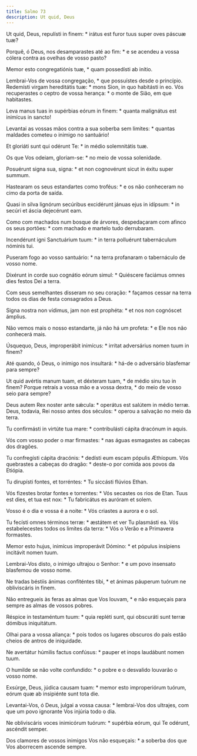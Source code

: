 ```yaml
---
title: Salmo 73
description: Ut quid, Deus
---
```


<div class="side-by-side not-content">

Ut quid, Deus, repulísti in finem: * irátus est furor tuus super oves páscuæ
    tuæ?

Porquê, ó Deus, nos desamparastes até ao fim: * e se acendeu a vossa cólera
    contra as ovelhas de vosso pasto?

Memor esto congregatiónis tuæ, * quam possedísti ab inítio.

Lembrai-Vos de vossa congregação, * que possuístes desde o princípio.
  Redemísti virgam hereditátis tuæ: * mons Sion, in quo habitásti in eo.
  Vós recuperastes o ceptro de vossa herança: * o monte de Sião, em que
    habitastes.

Leva manus tuas in supérbias eórum in finem: * quanta malignátus est
    inimícus in sancto!

Levantai as vossas mãos contra a sua soberba sem limites: * quantas maldades
    cometeu o inimigo no santuário!

Et gloriáti sunt qui odérunt Te: * in médio solemnitátis tuæ.

Os que Vos odeiam, gloriam-se: * no meio de vossa solenidade.

Posuérunt signa sua, signa: * et non cognovérunt sicut in éxitu super
    summum.

Hastearam os seus estandartes como troféus: * e os não conheceram no cimo da
    porta de saída.

Quasi in silva lignórum secúribus excidérunt jánuas ejus in idípsum: * in
    secúri et áscia dejecérunt eam.

Como com machados num bosque de árvores, despedaçaram com afinco os seus
    portões: * com machado e martelo tudo derrubaram.

Incendérunt igni Sanctuárium tuum: * in terra polluérunt tabernáculum
    nóminis tui.

Puseram fogo ao vosso santuário: * na terra profanaram o tabernáculo de
    vosso nome.

Dixérunt in corde suo cognátio eórum simul: * Quiéscere faciámus omnes dies
    festos Dei a terra.

Com seus semelhantes disseram no seu coração: * façamos cessar na terra
    todos os dias de festa consagrados a Deus.

Signa nostra non vídimus, jam non est prophéta: * et nos non cognóscet
    ámplius.

Não vemos mais o nosso estandarte, já não há um profeta: * e Ele nos não
    conhecerá mais.

Úsquequo, Deus, improperábit inimícus: * irrítat adversárius nomen tuum in
    finem?

Até quando, ó Deus, o inimigo nos insultará: * há-de o adversário blasfemar
    para sempre?

Ut quid avértis manum tuam, et déxteram tuam, * de médio sinu tuo in finem?
  Porque retraís a vossa mão e a vossa dextra, * do meio de vosso seio para
    sempre?

Deus autem Rex noster ante sǽcula: * operátus est salútem in médio terræ.
  Deus, todavia, Rei nosso antes dos séculos: * operou a salvação no meio da
    terra.

Tu confirmásti in virtúte tua mare: * contribulásti cápita dracónum in
    aquis.

Vós com vosso poder o mar firmastes: * nas águas esmagastes as cabeças dos
    dragões.

Tu confregísti cápita dracónis: * dedísti eum escam pópulis Æthíopum.
  Vós quebrastes a cabeças do dragão: * deste-o por comida aos povos da
    Etiópia.

Tu dirupísti fontes, et torréntes: * Tu siccásti flúvios Ethan.

Vós fizestes brotar fontes e torrentes: * Vós secastes os rios de Etan.
  Tuus est dies, et tua est nox: * Tu fabricátus es auróram et solem.

Vosso é o dia e vossa é a noite: * Vós criastes a aurora e o sol.

Tu fecísti omnes términos terræ: * æstátem et ver Tu plasmásti ea.
  Vós estabelecestes todos os limites da terra: * Vós o Verão e a Primavera
    formastes.

Memor esto hujus, inimícus improperávit Dómino: * et pópulus insípiens
    incitávit nomen tuum.

Lembrai-Vos disto, o inimigo ultrajou o Senhor: * e um povo insensato
    blasfemou de vosso nome.

Ne tradas béstiis ánimas confiténtes tibi, * et ánimas páuperum tuórum ne
    obliviscáris in finem.

Não entregueis às feras as almas que Vos louvam, * e não esqueçais para
    sempre as almas de vossos pobres.

Réspice in testaméntum tuum: * quia repléti sunt, qui obscuráti sunt terræ
    dómibus iniquitátum.

Olhai para a vossa aliança: * pois todos os lugares obscuros do país estão
    cheios de antros de iniquidade.

Ne avertátur húmilis factus confúsus: * pauper et inops laudábunt nomen
    tuum.

O humilde se não volte confundido: * o pobre e o desvalido louvarão o vosso
    nome.

Exsúrge, Deus, júdica causam tuam: * memor esto improperiórum tuórum, eórum
    quæ ab insipiénte sunt tota die.

Levantai-Vos, ó Deus, julgai a vossa causa: * lembrai-Vos dos ultrajes, com
    que um povo ignorante Vos injúria todo o dia.

Ne obliviscáris voces inimicórum tuórum: * supérbia eórum, qui Te odérunt,
    ascéndit semper.

Dos clamores de vossos inimigos Vos não esqueçais: * a soberba dos que Vos
    aborrecem ascende sempre.

</div>
